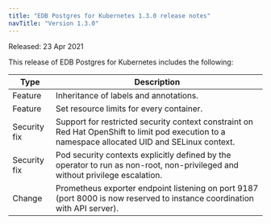 ```yaml
---
title: "EDB Postgres for Kubernetes 1.3.0 release notes"
navTitle: "Version 1.3.0"
---
```


Released: 23 Apr 2021

This release of EDB Postgres for Kubernetes includes the following:

| Type         | Description                                                                                                                                      |
| ------------ | ------------------------------------------------------------------------------------------------------------------------------------------------ |
| Feature      | Inheritance of labels and annotations.                                                                                                           |
| Feature      | Set resource limits for every container.                                                                                                         |
| Security fix | Support for restricted security context constraint on Red Hat OpenShift to limit pod execution to a namespace allocated UID and SELinux context. |
| Security fix | Pod security contexts explicitly defined by the operator to run as non-root, non-privileged and without privilege escalation.                    |
| Change       | Prometheus exporter endpoint listening on port 9187 (port 8000 is now reserved to instance coordination with API server).                        | 



